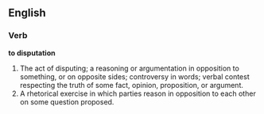==English==

===Verb===

'''to disputation'''

#The act of disputing; a reasoning or argumentation in opposition to something, or on opposite sides; controversy in words; verbal contest respecting the truth of some fact, opinion, proposition, or argument.
#A rhetorical exercise in which parties reason in opposition to each other on some question proposed.